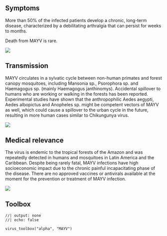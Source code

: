 
::: {.panel-tabset}

## Symptoms

::: {.grid}

::: {.g-col-4}

More than 50% of the infected patients develop a chronic, long-term disease, characterized by a debilitating arthralgia that can persist for weeks to months.

Death from MAYV is rare.

:::

::: {.g-col-8}

![](MAYV disease.png)

:::

:::

## Transmission

::: {.grid}

::: {.g-col-4}
MAYV circulates in a sylvatic cycle between non-human primates and forest canopy mosquitoes, including Mansonia sp., Psorophora sp. and Haemagogus sp. (mainly Haemagogus janthinomys). Accidental spillover to humans who are working or walking in the forests has been reported. Experimental studies have shown that the anthropophilic Aedes aegypti, Aedes albopictus and Anopheles sp. might be competent vectors of MAYV as well, which could cause a spillover to the urban cycle in the future, resulting in more human cases similar to Chikungunya virus.
:::

::: {.g-col-8}
![](MAYV transmission.png)
:::

:::

## Medical relevance

::: {.grid}

::: {.g-col-6}
The virus is endemic to the tropical forests of the Amazon and was repeatedly detected in humans and mosquitoes in Latin America and the Caribbean.  Despite being rarely fatal, MAYV infections have high socioeconomic impact due to the chronic painful incapacitating phase of the disease. There are no approved vaccines or antivirals available at the moment for the prevention or treatment of MAYV infection.
:::

::: {.g-col-6}
![](MAYV-map.png)
:::

:::

## Toolbox

```ojs
//| output: none
//| echo: false

virus_toolbox("alpha", "MAYV")

```


:::

